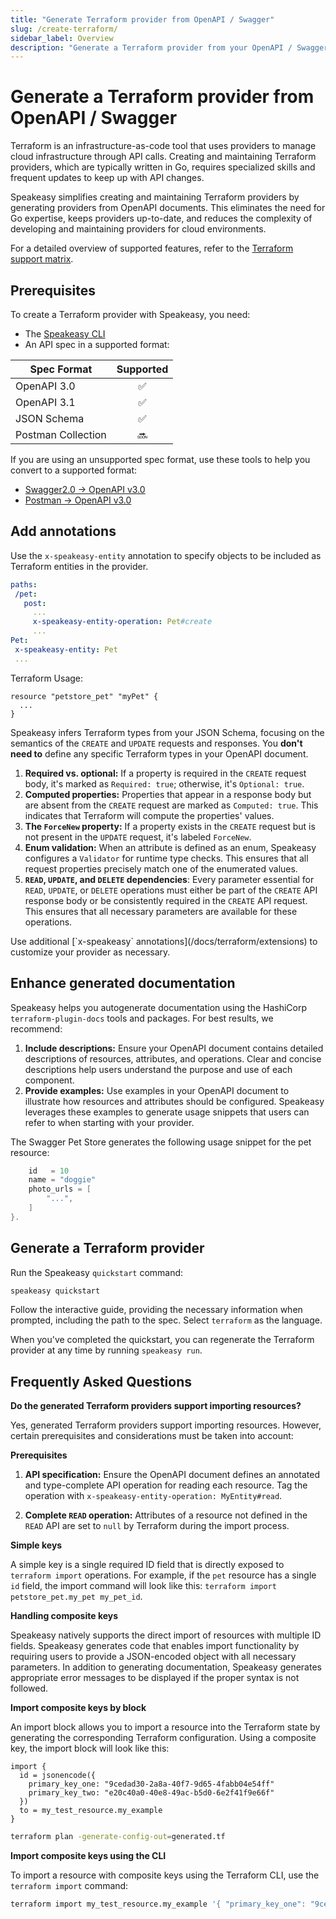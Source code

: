 ```yaml
---
title: "Generate Terraform provider from OpenAPI / Swagger"
slug: /create-terraform/
sidebar_label: Overview
description: "Generate a Terraform provider from your OpenAPI / Swagger spec."
---
```


 

# Generate a Terraform provider from OpenAPI / Swagger

Terraform is an infrastructure-as-code tool that uses providers to manage cloud infrastructure through API calls. Creating and maintaining Terraform providers, which are typically written in Go, requires specialized skills and frequent updates to keep up with API changes.

Speakeasy simplifies creating and maintaining Terraform providers by generating providers from OpenAPI documents. This eliminates the need for Go expertise, keeps providers up-to-date, and reduces the complexity of developing and maintaining providers for cloud environments.

For a detailed overview of supported features, refer to the [Terraform support matrix](/docs/terraform-support-matrix).

## Prerequisites

To create a Terraform provider with Speakeasy, you need:

- The [Speakeasy CLI](speakeasy-cli/getting-started)
- An API spec in a supported format:

| Spec Format        | Supported |
| ------------------ | :-------: |
| OpenAPI 3.0        |    ✅     |
| OpenAPI 3.1        |    ✅     |
| JSON Schema        |    ✅     |
| Postman Collection |    🔜     |

<div className="Callout" data-title="TIP" data-variant="success">
If you are using an unsupported spec format, use these tools to help you convert to a supported format:

- [Swagger2.0 -> OpenAPI v3.0](https://github.com/swagger-api/swagger-converter)
- [Postman -> OpenAPI v3.0](https://kevinswiber.github.io/postman2openapi/)
</div>

## Add annotations

Use the `x-speakeasy-entity` annotation to specify objects to be included as Terraform entities in the provider.

```yaml
paths:
 /pet:
   post:
     ...
     x-speakeasy-entity-operation: Pet#create
     ...
Pet:
 x-speakeasy-entity: Pet
 ...

```

Terraform Usage:

```HCL
resource "petstore_pet" "myPet" {
  ...
}
```

Speakeasy infers Terraform types from your JSON Schema, focusing on the semantics of the `CREATE` and `UPDATE` requests and responses. You **don't need to** define any specific Terraform types in your OpenAPI document.

1. **Required vs. optional:** If a property is required in the `CREATE` request body, it's marked as `Required: true`; otherwise, it's `Optional: true`.
2. **Computed properties:** Properties that appear in a response body but are absent from the `CREATE` request are marked as `Computed: true`. This indicates that Terraform will compute the properties' values.
3. **The `ForceNew` property:** If a property exists in the `CREATE` request but is not present in the `UPDATE` request, it's labeled `ForceNew`.
4. **Enum validation:** When an attribute is defined as an enum, Speakeasy configures a `Validator` for runtime type checks. This ensures that all request properties precisely match one of the enumerated values.
5. **`READ`, `UPDATE`, and `DELETE` dependencies**: Every parameter essential for `READ`, `UPDATE`, or `DELETE` operations must either be part of the `CREATE` API response body or be consistently required in the `CREATE` API request. This ensures that all necessary parameters are available for these operations.

<div className="Callout" data-title="TIP" data-variant="success">
  Use additional [`x-speakeasy` annotations](/docs/terraform/extensions) to
  customize your provider as necessary.
</div>

## Enhance generated documentation

Speakeasy helps you autogenerate documentation using the HashiCorp `terraform-plugin-docs` tools and packages. For best results, we recommend:

1. **Include descriptions:** Ensure your OpenAPI document contains detailed descriptions of resources, attributes, and operations. Clear and concise descriptions help users understand the purpose and use of each component.
2. **Provide examples:** Use examples in your OpenAPI document to illustrate how resources and attributes should be configured. Speakeasy leverages these examples to generate usage snippets that users can refer to when starting with your provider.

The Swagger Pet Store generates the following usage snippet for the pet resource:

```go "petstore_pet" "my_pet" {
    id   = 10
    name = "doggie"
    photo_urls = [
        "...",
    ]
}.
```

## Generate a Terraform provider

Run the Speakeasy `quickstart` command:

```bash
speakeasy quickstart
```

Follow the interactive guide, providing the necessary information when prompted, including the path to the spec. Select `terraform` as the language. 

When you've completed the quickstart, you can regenerate the Terraform provider at any time by running `speakeasy run`.

## Frequently Asked Questions


**Do the generated Terraform providers support importing resources?**

Yes, generated Terraform providers support importing resources. However, certain prerequisites and considerations must be taken into account:

**Prerequisites**

1. **API specification:** Ensure the OpenAPI document defines an annotated and type-complete API operation for reading each resource. Tag the operation with `x-speakeasy-entity-operation: MyEntity#read`.

2. **Complete `READ` operation:** Attributes of a resource not defined in the `READ` API are set to `null` by Terraform during the import process.

**Simple keys**

A simple key is a single required ID field that is directly exposed to `terraform import` operations. For example, if the `pet` resource has a single `id` field, the import command will look like this: `terraform import petstore_pet.my_pet my_pet_id`.

**Handling composite keys**

Speakeasy natively supports the direct import of resources with multiple ID fields. Speakeasy generates code that enables import functionality by requiring users to provide a JSON-encoded object with all necessary parameters. In addition to generating documentation, Speakeasy generates appropriate error messages to be displayed if the proper syntax is not followed.

**Import composite keys by block**

An import block allows you to import a resource into the Terraform state by generating the corresponding Terraform configuration. Using a composite key, the import block will look like this:

```hcl test.tf
import {
  id = jsonencode({
    primary_key_one: "9cedad30-2a8a-40f7-9d65-4fabb04e54ff"
    primary_key_two: "e20c40a0-40e8-49ac-b5d0-6e2f41f9e66f"
  })
  to = my_test_resource.my_example
}
```

```bash
terraform plan -generate-config-out=generated.tf
```

**Import composite keys using the CLI**

To import a resource with composite keys using the Terraform CLI, use the `terraform import` command:

```bash
terraform import my_test_resource.my_example '{ "primary_key_one": "9cedad30-2a8a-40f7-9d65-4fabb04e54ff", "primary_key_two": "e20c40a0-40e8-49ac-b5d0-6e2f41f9e66f" }'
```
